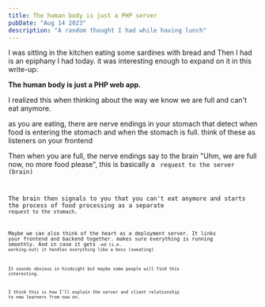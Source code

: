 ```yaml
---
title: The human body is just a PHP server
pubDate: "Aug 14 2023"
description: "A random thought I had while having lunch"
---
```


I was sitting in the kitchen eating some sardines with bread and Then I had is an epiphany I had today. it was interesting enough to expand on it in this write-up:

**The human body is just a PHP web app.**

I realized this when thinking about the way we know we are full and can't eat anymore.

as you are eating, there are nerve endings in your stomach that detect when food is entering the stomach and when the stomach is full. think of these as listeners on your frontend

Then when you are full, the nerve endings say to the brain "Uhm, we are full now, no more food please", this is basically a <Code code="GET" inline /> request to the server (brain)

The brain then signals to you that you can't eat anymore and starts the process of food processing as a separate <Code code="POST" inline /> request to the stomach.

Maybe we can also think of the heart as a deployment server. It links your frontend and backend together. makes sure everything is running smoothly. And in case it gets <Code code="DDOS" inline />-ed (i.e. working-out) it handles everything like a boss (sweating)

It sounds obvious in hindsight but maybe some people will find this interesting.

I think this is how I'll explain the server and client relationship to new learners from now on.
